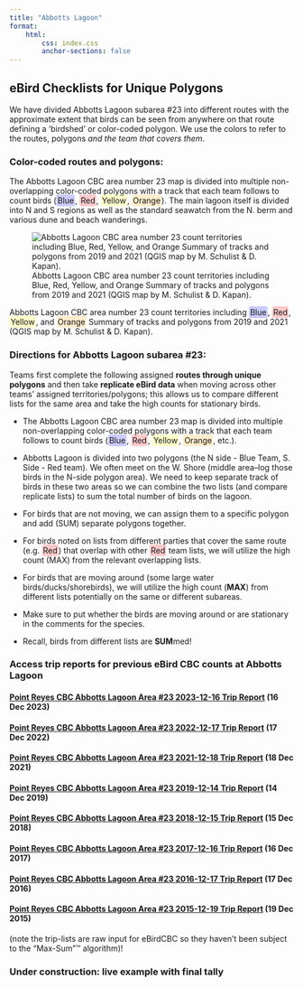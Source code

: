 ```yaml
---
title: "Abbotts Lagoon"
format: 
    html:
        css: index.css
        anchor-sections: false
---
```


## eBird Checklists for Unique Polygons

We have divided Abbotts Lagoon subarea #23 into different routes with the approximate extent that birds can be seen from anywhere on that route defining a 'birdshed' or color-coded polygon. We use the colors to refer to the routes, polygons *and the team that covers them*.

### Color-coded routes and polygons:

The Abbotts Lagoon CBC area number 23 map is divided into multiple non-overlapping color-coded polygons with a track that each team follows to count birds ([Blue]{style="background-color: rgba(0, 0, 255, 0.2); padding: 2px; border-radius: 4px;"}, [Red]{style="background-color: rgba(255, 0, 0, 0.2); padding: 2px; border-radius: 4px;"}, [Yellow]{style="background-color: rgba(255, 255, 0, 0.2); padding: 2px; border-radius: 4px;"}, [Orange]{style="background-color: rgba(255, 165, 0, 0.2); padding: 2px; border-radius: 4px;"}). The main lagoon itself is divided into N and S regions as well as the standard seawatch from the N. berm and various dune and beach wanderings.

![Abbotts Lagoon CBC area number 23 count territories including Blue, Red, Yellow, and Orange Summary of tracks and polygons from 2019 and 2021 (QGIS map by M. Schulist & D. Kapan).](images/abbottslagoon.jpg){fig-alt="Abbotts Lagoon Team areas"}

Abbotts Lagoon CBC area number 23 count territories including [Blue]{style="background-color: rgba(0, 0, 255, 0.2); padding: 2px; border-radius: 4px;"}, [Red]{style="background-color: rgba(255, 0, 0, 0.2); padding: 2px; border-radius: 4px;"}, [Yellow]{style="background-color: rgba(255, 255, 0, 0.2); padding: 2px; border-radius: 4px;"}, and [Orange]{style="background-color: rgba(255, 165, 0, 0.2); padding: 2px; border-radius: 4px;"} Summary of tracks and polygons from 2019 and 2021 (QGIS map by M. Schulist & D. Kapan).

### Directions for Abbotts Lagoon subarea #23:

Teams first complete the following assigned **routes through unique polygons** and then take **replicate eBird data** when moving across other teams’ assigned territories/polygons; this allows us to compare different lists for the same area and take the high counts for stationary birds.

-   The Abbotts Lagoon CBC area number 23 map is divided into multiple non-overlapping color-coded polygons with a track that each team follows to count birds ([Blue]{style="background-color: rgba(0, 0, 255, 0.2); padding: 2px; border-radius: 4px;"}, [Red]{style="background-color: rgba(255, 0, 0, 0.2); padding: 2px; border-radius: 4px;"}, [Yellow]{style="background-color: rgba(255, 255, 0, 0.2); padding: 2px; border-radius: 4px;"}, [Orange]{style="background-color: rgba(255, 165, 0, 0.2); padding: 2px; border-radius: 4px;"}, etc.).

-   Abbotts Lagoon is divided into two polygons (the N side - Blue Team, S. Side - Red team). We often meet on the W. Shore (middle area–log those birds in the N-side polygon area). We need to keep separate track of birds in these two areas so we can combine the two lists (and compare replicate lists) to sum the total number of birds on the lagoon.

-   For birds that are not moving, we can assign them to a specific polygon and add (SUM) separate polygons together.

-   For birds noted on lists from different parties that cover the same route (e.g. [Red]{style="background-color: rgba(255, 0, 0, 0.2); padding: 2px; border-radius: 4px;"}) that overlap with other [Red]{style="background-color: rgba(255, 0, 0, 0.2); padding: 2px; border-radius: 4px;"} team lists, we will utilize the high count (MAX) from the relevant overlapping lists.

-   For birds that are moving around (some large water birds/ducks/shorebirds), we will utilize the high count (**MAX**) from different lists potentially on the same or different subareas.

-   Make sure to put whether the birds are moving around or are stationary in the comments for the species.

-   Recall, birds from different lists are **SUM**med!

### Access trip reports for previous eBird CBC counts at Abbotts Lagoon

#### [**Point Reyes CBC Abbotts Lagoon Area #23 2023-12-16 Trip Report**](https://ebird.org/tripreport/181729) (16 Dec 2023)

#### [**Point Reyes CBC Abbotts Lagoon Area #23 2022-12-17 Trip Report**](https://ebird.org/tripreport/92441) (17 Dec 2022)

#### [**Point Reyes CBC Abbotts Lagoon Area #23 2021-12-18 Trip Report**](https://ebird.org/tripreport/21566) (18 Dec 2021)

#### [**Point Reyes CBC Abbotts Lagoon Area #23 2019-12-14 Trip Report**](https://ebird.org/tripreport/25712) (14 Dec 2019)

#### [**Point Reyes CBC Abbotts Lagoon Area #23 2018-12-15 Trip Report**](https://ebird.org/tripreport/25711) (15 Dec 2018)

#### [**Point Reyes CBC Abbotts Lagoon Area #23 2017-12-16 Trip Report**](https://ebird.org/tripreport/25716) (16 Dec 2017)

#### [**Point Reyes CBC Abbotts Lagoon Area #23 2016-12-17 Trip Report**](https://ebird.org/tripreport/25717) (17 Dec 2016)

#### [**Point Reyes CBC Abbotts Lagoon Area #23 2015-12-19 Trip Report**](https://ebird.org/tripreport/25718) (19 Dec 2015)

(note the trip-lists are raw input for eBirdCBC so they haven't been subject to the “Max-Sum”™ algorithm)!

### Under construction: live example with final tally
